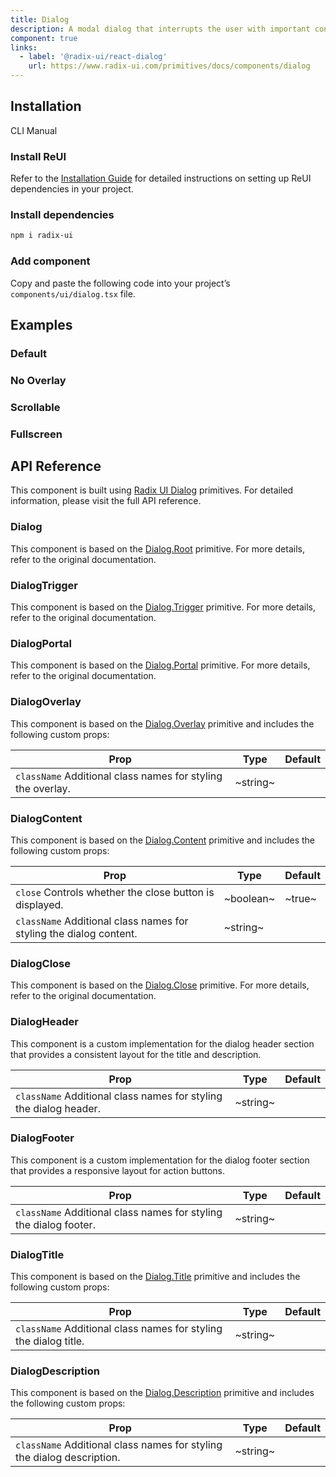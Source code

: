 ```yaml
---
title: Dialog
description: A modal dialog that interrupts the user with important content and expects a response.
component: true
links:
  - label: '@radix-ui/react-dialog'
    url: https://www.radix-ui.com/primitives/docs/components/dialog
---
```


## Installation

<Tabs defaultValue="cli">

<TabsList>
  <TabsTrigger value="cli">CLI</TabsTrigger>
  <TabsTrigger value="manual">Manual</TabsTrigger>
</TabsList>

<TabsContent value="cli">
  <CliCommands name="dialog" />
</TabsContent>

<TabsContent value="manual">    
<Steps>

### Install ReUI

Refer to the [Installation Guide](/docs/installation) for detailed instructions on setting up ReUI dependencies in your project.

### Install dependencies

```bash
npm i radix-ui
```

### Add component

Copy and paste the following code into your project’s `components/ui/dialog.tsx` file.

<ComponentPreview name="dialog" />

</Steps>

</TabsContent>

</Tabs>

## Examples

### Default

<ExamplePreview path="dialog/default" />

### No Overlay

<ExamplePreview path="dialog/no-overlay" />

### Scrollable

<ExamplePreview path="dialog/scrollable" />

### Fullscreen

<ExamplePreview path="dialog/fullscreen" />

## API Reference

This component is built using [Radix UI Dialog](https://www.radix-ui.com/primitives/docs/components/dialog) primitives. For detailed information, please visit the full API reference.

### Dialog

This component is based on the [Dialog.Root](https://www.radix-ui.com/primitives/docs/components/dialog#root) primitive. For more details, refer to the original documentation.

### DialogTrigger

This component is based on the [Dialog.Trigger](https://www.radix-ui.com/primitives/docs/components/dialog#trigger) primitive. For more details, refer to the original documentation.

### DialogPortal

This component is based on the [Dialog.Portal](https://www.radix-ui.com/primitives/docs/components/dialog#portal) primitive. For more details, refer to the original documentation.

### DialogOverlay

This component is based on the [Dialog.Overlay](https://www.radix-ui.com/primitives/docs/components/dialog#overlay) primitive and includes the following custom props:

| **Prop**                                                                               | **Type** | **Default** |
| -------------------------------------------------------------------------------------- | -------- | ----------- |
| `className` <PopoverInfo>Additional class names for styling the overlay.</PopoverInfo> | ~string~ | <Na/>       |

### DialogContent

This component is based on the [Dialog.Content](https://www.radix-ui.com/primitives/docs/components/dialog#content) primitive and includes the following custom props:

| **Prop**                                                                                      | **Type**  | **Default** |
| --------------------------------------------------------------------------------------------- | --------- | ----------- |
| `close` <PopoverInfo>Controls whether the close button is displayed.</PopoverInfo>            | ~boolean~ | ~true~      |
| `className` <PopoverInfo>Additional class names for styling the dialog content.</PopoverInfo> | ~string~  | <Na/>       |

### DialogClose

This component is based on the [Dialog.Close](https://www.radix-ui.com/primitives/docs/components/dialog#close) primitive. For more details, refer to the original documentation.

### DialogHeader

This component is a custom implementation for the dialog header section that provides a consistent layout for the title and description.

| **Prop**                                                                                     | **Type** | **Default** |
| -------------------------------------------------------------------------------------------- | -------- | ----------- |
| `className` <PopoverInfo>Additional class names for styling the dialog header.</PopoverInfo> | ~string~ | <Na/>       |

### DialogFooter

This component is a custom implementation for the dialog footer section that provides a responsive layout for action buttons.

| **Prop**                                                                                     | **Type** | **Default** |
| -------------------------------------------------------------------------------------------- | -------- | ----------- |
| `className` <PopoverInfo>Additional class names for styling the dialog footer.</PopoverInfo> | ~string~ | <Na/>       |

### DialogTitle

This component is based on the [Dialog.Title](https://www.radix-ui.com/primitives/docs/components/dialog#title) primitive and includes the following custom props:

| **Prop**                                                                                    | **Type** | **Default** |
| ------------------------------------------------------------------------------------------- | -------- | ----------- |
| `className` <PopoverInfo>Additional class names for styling the dialog title.</PopoverInfo> | ~string~ | <Na/>       |

### DialogDescription

This component is based on the [Dialog.Description](https://www.radix-ui.com/primitives/docs/components/dialog#description) primitive and includes the following custom props:

| **Prop**                                                                                          | **Type** | **Default** |
| ------------------------------------------------------------------------------------------------- | -------- | ----------- |
| `className` <PopoverInfo>Additional class names for styling the dialog description.</PopoverInfo> | ~string~ | <Na/>       |
